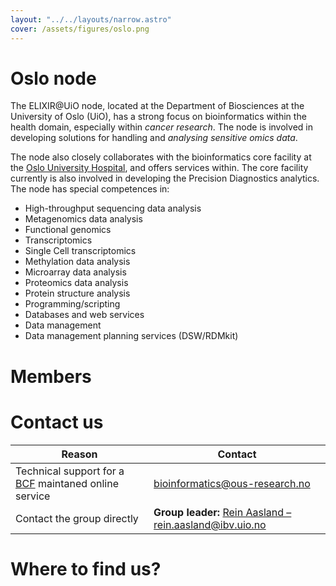 ```yaml
---
layout: "../../layouts/narrow.astro"
cover: /assets/figures/oslo.png
---
```



# Oslo node

The ELIXIR@UiO node, located at the Department of Biosciences at the University of Oslo (UiO), has a strong focus on bioinformatics within the health domain, especially within _cancer research_. The node is involved in developing solutions for handling and _analysing sensitive omics data_.

The node also closely collaborates with the bioinformatics core facility at the [Oslo University Hospital](https://www.oslo-universitetssykehus.no/oslo-university-hospital), and offers services within. The core facility currently is also involved in developing the Precision Diagnostics analytics. The node has special competences in:

- High-throughput sequencing data analysis
- Metagenomics data analysis
- Functional genomics
- Transcriptomics
- Single Cell transcriptomics
- Methylation data analysis
- Microarray data analysis
- Proteomics data analysis
- Protein structure analysis
- Programming/scripting
- Databases and web services
- Data management
- Data management planning services (DSW/RDMkit)

# Members

<People org="uio" layout="two-col" hideOrg />

# Contact us

| Reason                                                                                              | Contact                                                                                                                                        |
|-----------------------------------------------------------------------------------------------------|------------------------------------------------------------------------------------------------------------------------------------------------|
| Technical support for a [BCF](https://www.ous-research.no/bioinformatics/) maintaned online service | [bioinformatics@ous-research.no](mailto:bioinformatics@ous-research.no) |
| Contact the group directly                                                                          | **Group leader:** [Rein Aasland – rein.aasland@ibv.uio.no](mailto:rein.aasland@ibv.uio.no)                                                                 |

# Where to find us?

<MapComponent
    lat={59.938300}
    lng={10.722622}
    address=" Kristine Bonnevies hus, Blindernveien 31 0373 Oslo"
/>

